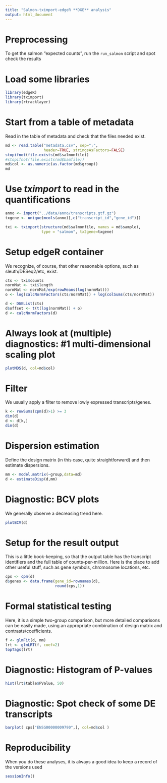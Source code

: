 ```yaml
---
title: "Salmon-tximport-edgeR **DGE** analysis"
output: html_document
---
```


# Preprocessing

To get the salmon "expected counts", run the `run_salmon` script and spot check the results 

# Load some libraries

```r
library(edgeR)
library(tximport)
library(rtracklayer)
```

# Start from a table of metadata

Read in the table of metadata and check that the files needed exist.

```r
md <- read.table("metadata.csv", sep=";", 
                 header=TRUE, stringsAsFactors=FALSE)
stopifnot(file.exists(md$salmonfile))
#stopifnot(file.exists(md$bamfile))
md$col <- as.numeric(as.factor(md$group))
md
```

# Use *tximport* to read in the quantifications

```r
anno <- import("../data/anno/transcripts.gtf.gz")
txgene <- unique(mcols(anno)[,c("transcript_id","gene_id")])

txi <- tximport(structure(md$salmonfile, names = md$sample), 
                type = "salmon", tx2gene=txgene)
```


# Setup edgeR container

We recognize, of course, that other reasonable options, such as sleuth/DESeq2/etc, exist.

```r
cts <- txi$counts
normMat <- txi$length
normMat <- normMat/exp(rowMeans(log(normMat)))
o <- log(calcNormFactors(cts/normMat)) + log(colSums(cts/normMat))

d <- DGEList(cts)
d$offset <- t(t(log(normMat)) + o)
d <- calcNormFactors(d)
```


# Always look at (multiple) diagnostics:  #1 multi-dimensional scaling plot

```r
plotMDS(d, col=md$col)
```

# Filter

We usually apply a filter to remove lowly expressed transcripts/genes.

```r
k <- rowSums(cpm(d)>1) >= 3
dim(d)
d <- d[k,]
dim(d)
```

# Dispersion estimation

Define the design matrix (in this case, quite straightforward) and then estimate dispersions.

```r
mm <- model.matrix(~group,data=md)
d <- estimateDisp(d,mm)
```

# Diagnostic: BCV plots

We generally observe a decreasing trend here.

```r
plotBCV(d)
```

# Setup for the result output

This is a little book-keeping, so that the output table has the transcript identifiers and the full table of counts-per-million.  Here is the place to add other useful stuff, such as gene symbols, chromosome locations, etc.

```r
cps <- cpm(d)
d$genes <- data.frame(gene_id=rownames(d), 
                      round(cps,1))
```


# Formal statistical testing

Here, it is a simple two-group comparison, but more detailed comparisons can be easily made, using an appropriate combination of design matrix and contrasts/coefficients.

```r
f <- glmFit(d, mm)
lrt <- glmLRT(f, coef=2)
topTags(lrt)
```

# Diagnostic: Histogram of P-values

```r
hist(lrt$table$PValue, 50)
```


# Diagnostic: Spot check of some DE transcripts
```r
barplot( cps["ENSG00000009790",], col=md$col )
```


# Reproducibility

When you do these analyses, it is always a good idea to keep a record of the versions used

```r
sessionInfo()
```
